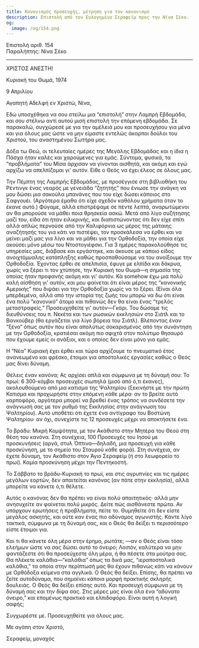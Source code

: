 ```yaml
---
title: Κανονισμός προσευχής, μέτρηση για τον κανονισμό
description: Επιστολή από τον Ευλογημένο Σεραφείμ προς την Νίνα Σέκο.
og:
  image: /og/154.png
---
```


<div style={{textAlign:'right', fontFamily:'monospace'}}>Επιστολή αριθ. 154</div>
<div style={{textAlign:'left', fontFamily:'monospace'}}>Παραλήπτης: Νίνα Σέκο</div>

---

ΧΡΙΣΤΟΣ ΑΝΕΣΤΗ!

Κυριακή του Θωμά, 1974

9 Απριλίου

Αγαπητή Αδελφή εν Χριστώ, Νίνα,

Εδώ υποσχέθηκα να σου στείλω μια “επιστολή” στην Λαμπρή Εβδομάδα, και σου στέλνω αντί αυτού μισή επιστολή την επόμενη εβδομάδα. Σε παρακαλώ, συγχώρεσέ με για την αμέλειά μου και προσευχήσου για μένα και για όλους μας ώστε να μην είμαστε εντελώς άκαρποι δούλοι του Χριστού, του αναστημένου Σωτήρα μας.

Δόξα τω Θεώ, οι τελευταίες ημέρες της Μεγάλης Εβδομάδας και η ίδια η Πάσχα ήταν καλές και χαρούμενες για εμάς. Σύντομα, φυσικά, τα “προβλήματα” του Μίσα άρχισαν να γίνονται αισθητά, και ακόμη και εγώ αρχίζω να απελπίζομαι γι' αυτόν. Είθε ο Θεός να έχει έλεος σε όλους μας.

Την Πέμπτη της Λαμπρής Εβδομάδας, με προσέγγισε στη βιβλιοθήκη του Ρέντινγκ ένας νεαρός με γενειάδα “ζητητής” που ένιωσε την ανάγκη να μου δώσει μια σακούλα μπανάνες που του είχε δώσει κάποιος στο Σαφγουέι. (Αργότερα έμαθα ότι είχε σχεδόν καθόλου χρήματα όταν το έκανε αυτό.) Φύγαμε, αλλά επιστρέψαμε σε πέντε λεπτά, αναρωτώμενοι αν θα μπορούσε να μάθει ποια θρησκεία ασκώ. Μετά από λίγο συζήτησης μαζί του, είδα ότι ήταν ειλικρινής, και διαπιστώνοντας ότι δεν είχε σπίτι αλλά απλώς περνούσε από την Καλιφόρνια ως μέρος της μάταιης αναζήτησής του για κάτι να πιστέψει, τον προσκάλεσα να έρθει και να μείνει μαζί μας για λίγο και να μάθει για την Ορθοδοξία, την οποία είχε ακούσει μόνο μέσω του Ντοστογιέφσκι. Για 3 ημέρες παρακολούθησε τις υπηρεσίες μας, διάβασε και εργάστηκε, και άκουσε με κάποιο είδος ανοιχτόμυαλης κατάπληξης καθώς προσπαθούσαμε να του ανοίξουμε την Ορθοδοξία. Έχοντας έρθει σε απελπισία, έφυγε με ελπίδα και δάκρυα, χωρίς να ξέρει τι τον χτύπησε, την Κυριακή του Θωμά—η σημασία της οποίας ήταν προφανής ακόμη και γι' αυτόν. Κά somehow έχω μια πολύ καλή αίσθηση γι' αυτόν, και μου φαίνεται ότι είναι μέρος της “κανονικής Αμερικής” που διψάει για την Ορθοδοξία χωρίς να το ξέρει. (Είναι όλα μπερδεμένα, αλλά από την ιστορία της ζωής του μπορώ να δω ότι είναι ένα πολύ “κανονικό” άτομο και πιθανώς δεν θα είναι ένας “τρελός μεταστραφείς.” Προσευχηθείτε γι' αυτόν—Γκάρι. Του δώσαμε τις διευθύνσεις του π. Νεκέτα και των ρωσικών εκκλησιών στο Σιάτλ και το Βανκούβερ (θα εργάζεται για λίγο βόρεια του Σιάτλ). Βλέποντας έναν “ξένο” όπως αυτόν που είναι απολύτως σοκαρισμένος από την συνάντηση με την Ορθοδοξία, κρατιέσαι ακόμη πιο σφιχτά στον πολύτιμο θησαυρό που έχουμε εμείς οι ανάξιοι, και ο οποίος δεν είναι μόνο για εμάς.

Η “Νέα” Κυριακή έχει έρθει και τώρα αρχίζουμε το πνευματικό έτος ανανεωμένο και φρέσκο, έτοιμοι για αποστολικές εργασίες καθώς ο Θεός μας δίνει δύναμη.

Θέλεις έναν κανόνα; Ας αρχίσει απλά και σύμφωνα με τη δύναμή σου: Το πρωί: 6 300-κόμβοι προσευχές σιωπηλά (μισό από ό,τι έκανες), ακολουθούμενο από μια κατισμα της Ψαλτηρίου (ξεκινήστε με την πρώτη Κατισμα και προχωρήστε στην επόμενη κάθε μέρα· αν το βρείτε αυτό καρποφόρο, αργότερα μπορεί να βρεθεί ένας τρόπος να συνδέσετε την ανάγνωσή σας με τον ρυθμό της Εκκλησίας στην ανάγνωση του Ψαλτηρίου). Αυτό υποθέτει ότι έχετε ένα αντίγραφο του Βοστώνη Ψαλτηρίου· αν όχι, συνεχίστε τις 12 προσευχές μέχρι να αποκτήσετε ένα.

Το βράδυ: Μικρή Κομψότητα, με τον Ακάθιστο στην Μητέρα του Θεού στη θέση του κανόνα. Στη συνέχεια, 100 Προσευχές του Ιησού με προσκυνήσεις (αργά, στυλ Όπτινα—δηλαδή, μια προσευχή για κάθε προσκύνηση, με το σημείο του Σταυρού κάθε φορά). Στη συνέχεια, αν έχετε δύναμη, τον Ακάθιστο στον Άγιο Σεραφείμ (ή στο λεωφορείο το πρωί). Καμία προσκύνηση μέχρι την Πεντηκοστή.

Το Σάββατο το βράδυ-Κυριακή το πρωί, και στις αγρυπνίες και τις ημέρες μεγάλων εορτών, δεν απαιτείται κανόνας (αν πάτε στην εκκλησία), αλλά μπορείτε να κάνετε ό,τι θέλετε.

Αυτός ο κανόνας δεν θα πρέπει να είναι πολύ απαιτητικός· αλλά μην ανησυχείτε αν φαίνεται πολύ μικρός. Δείτε πώς αισθάνεστε πρώτα. Αν υπάρχουν ερωτήσεις ή προβλήματα, πείτε το. Θυμηθείτε ότι δεν είστε μεγάλος ασκητής, και ούτε καν ένας πιο αδύναμος αγωνιστής. Κάντε λίγο τακτικά, σύμφωνα με τη δύναμή σας, και ο Θεός θα δείξει τι περισσότερο είστε έτοιμοι για.

Και τι θα κάνετε όλη μέρα στην έρημο, ρωτάτε; —αν ο Θεός είναι τόσο ελεήμων ώστε να σας δώσει αυτό το όνειρο; Λοιπόν, καλύτερα να μην φαντάζεστε ότι θα προσεύχεστε όλη μέρα, ή θα πέσετε στα μούτρα σας. Θα πλέκετε καλάθια—“καλάθια” όπως τα δικά μας, “ιεραποστολικά καλάθια,” τα οποία στην περίπτωσή μας θα έχουν πιθανώς κάτι να κάνουν με Ορθόδοξα κείμενα στα αγγλικά. Ο Θεός θα δείξει. Επίσης, θα πρέπει να ζείτε αυτοδύναμα, που σημαίνει κάποια μορφή πρακτικής σκληρής δουλειάς. Ο Θεός θα δείξει επίσης αυτό. Και προσευχή σύμφωνα με τη δύναμή σας και την δίψα σας. Στις μέρες μας είναι όλα ένα “αδύνατο όνειρο,” και επομένως πρακτικό και ελπιδοφόρο. Είναι αυτή η λογική σαφής;

Συγχωρέστε με. Προσευχηθείτε για όλους μας.

Με αγάπη στον Χριστό,

Σεραφείμ, μοναχός